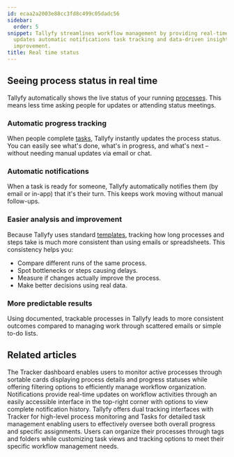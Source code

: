 ```yaml
---
id: ecaa2a2003e88cc3fd8c499c05dadc56
sidebar:
  order: 5
snippet: Tallyfy streamlines workflow management by providing real-time process status
  updates automatic notifications task tracking and data-driven insights for process
  improvement.
title: Real time status
---
```


## Seeing process status in real time

Tallyfy automatically shows the live status of your running [processes](/products/pro/tracking-and-tasks/processes/). This means less time asking people for updates or attending status meetings.

<lite-vimeo videoid="903080339"></lite-vimeo>

### Automatic progress tracking

When people complete [tasks](/products/pro/tracking-and-tasks/tasks/), Tallyfy instantly updates the process status. You can easily see what's done, what's in progress, and what's next – without needing manual updates via email or chat.

### Automatic notifications

When a task is ready for someone, Tallyfy automatically notifies them (by email or in-app) that it's their turn. This keeps work moving without manual follow-ups.

### Easier analysis and improvement

Because Tallyfy uses standard [templates](/products/pro/documenting/templates/), tracking how long processes and steps take is much more consistent than using emails or spreadsheets. This consistency helps you:

*   Compare different runs of the same process.
*   Spot bottlenecks or steps causing delays.
*   Measure if changes actually improve the process.
*   Make better decisions using real data.

### More predictable results

Using documented, trackable processes in Tallyfy leads to more consistent outcomes compared to managing work through scattered emails or simple to-do lists.


## Related articles
<CardGrid>
<LinkTitleCard header="<b>Tracker View > Manage and track my processes</b>" href="/products/pro/tracking-and-tasks/tracker-view/how-can-i-manage-and-track-my-processes-on-tallyfy/" > The Tracker dashboard enables users to monitor active processes through sortable cards displaying process details and progress statuses while offering filtering options to efficiently manage workflow organization. </LinkTitleCard>
<LinkTitleCard header="<b>Tracking And Tasks > Check notifications</b>" href="/products/pro/tracking-and-tasks/how-can-i-view-notifications-in-tallyfy/" > Notifications provide real-time updates on workflow activities through an easily accessible interface in the top-right corner with options to view complete notification history. </LinkTitleCard>
<LinkTitleCard header="<b>Pro > Tracking</b>" href="/products/pro/tracking-and-tasks/" > Tallyfy offers dual tracking interfaces with Tracker for high-level process monitoring and Tasks for detailed task management enabling users to effectively oversee both overall progress and specific assignments. </LinkTitleCard>
<LinkTitleCard header="<b>Tracker View > Organize processes</b>" href="/products/pro/tracking-and-tasks/tracker-view/organize-processes/" > Users can organize their processes through tags and folders while customizing task views and tracking options to meet their specific workflow management needs. </LinkTitleCard>
</CardGrid>